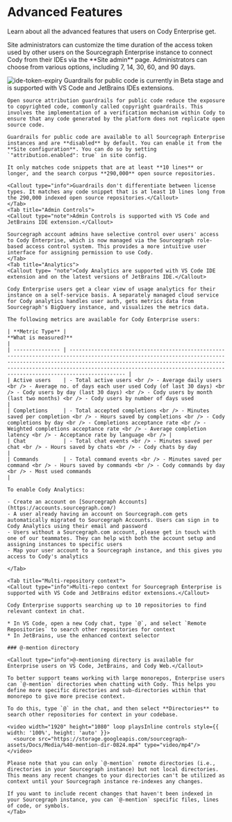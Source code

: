 # Advanced Features

<p className="subtitle">Learn about all the advanced features that users on Cody Enterprise get.</p>

<Tabs>
    <Tab title="IDE Token Expiry">
    Site administrators can customize the time duration of the access token used by other users on the Sourcegraph Enterprise instance to connect Cody from their IDEs via the **Site admin** page. Administrators can choose from various options, including 7, 14, 30, 60, and 90 days.

  ![ide-token-expiry](https://storage.googleapis.com/sourcegraph-assets/Docs/token-expiry.png)
    </Tab>
    <Tab title="Guardrails">
    <Callout type= "note">Guardrails for public code is currently in Beta stage and is supported with VS Code and JetBrains IDEs extensions.</Callout>

    Open source attribution guardrails for public code reduce the exposure to copyrighted code, commonly called copyright guardrails. This involves the implementation of a verification mechanism within Cody to ensure that any code generated by the platform does not replicate open source code.

    Guardrails for public code are available to all Sourcegraph Enterprise instances and are **disabled** by default. You can enable it from the **Site configuration**. You can do so by setting `"attribution.enabled": true` in site config.

    It only matches code snippets that are at least **10 lines** or longer, and the search corpus **290,000** open source repositories.

    <Callout type="info">Guardrails don't differentiate between license types. It matches any code snippet that is at least 10 lines long from the 290,000 indexed open source repositories.</Callout>
    </Tab>
    <Tab title="Admin Controls">
    <Callout type="note">Admin Controls is supported with VS Code and JetBrains IDE extension.</Callout>

    Sourcegraph account admins have selective control over users' access to Cody Enterprise, which is now managed via the Sourcegraph role-based access control system. This provides a more intuitive user interface for assigning permission to use Cody.
    </Tab>
    <Tab title="Analytics">
    <Callout type= "note">Cody Analytics are supported with VS Code IDE extension and on the latest versions of JetBrains IDE.</Callout>

    Cody Enterprise users get a clear view of usage analytics for their instance on a self-service basis. A separately managed cloud service for Cody analytics handles user auth, gets metrics data from Sourcegraph's BigQuery instance, and visualizes the metrics data.

    The following metrics are available for Cody Enterprise users:

    | **Metric Type** |                                                                                                                                           **What is measured?**                                                                                                                                            |
    | --------------- | ---------------------------------------------------------------------------------------------------------------------------------------------------------------------------------------------------------------------------------------------------------------------------------------------------------- |
    | Active users    | - Total active users <br /> - Average daily users <br /> - Average no. of days each user used Cody (of last 30 days) <br /> - Cody users by day (last 30 days) <br /> - Cody users by month (last two months) <br /> - Cody users by number of days used                                                   |
    | Completions     | - Total accepted completions <br /> - Minutes saved per completion <br /> - Hours saved by completions <br /> - Cody completions by day <br /> - Completions acceptance rate <br /> - Weighted completions acceptance rate <br /> - Average completion latency <br /> - Acceptance rate by language <br /> |
    | Chat            | - Total chat events <br /> - Minutes saved per chat <br /> - Hours saved by chats <br /> - Cody chats by day                                                                                                                                                                                               |
    | Commands        | - Total command events <br /> - Minutes saved per command <br /> - Hours saved by commands <br /> - Cody commands by day <br /> - Most used commands                                                                                                                                                       |

    To enable Cody Analytics:

    - Create an account on [Sourcegraph Accounts](https://accounts.sourcegraph.com/)
    - A user already having an account on Sourcegraph.com gets automatically migrated to Sourcegraph Accounts. Users can sign in to Cody Analytics using their email and password
    - Users without a Sourcegraph.com account, please get in touch with one of our teammates. They can help with both the account setup and assigning instances to specific users
    - Map your user account to a Sourcegraph instance, and this gives you access to Cody's analytics

    </Tab>

    <Tab title="Multi-repository context">
    <Callout type="info">Multi-repo context for Sourcegraph Enterprise is supported with VS Code and JetBrains editor extensions.</Callout>

    Cody Enterprise supports searching up to 10 repositories to find relevant context in chat.

    * In VS Code, open a new Cody chat, type `@`, and select `Remote Repositories` to search other repositories for context
    * In JetBrains, use the enhanced context selector

    ### @-mention directory

    <Callout type="info">@-mentioning directory is available for Enterprise users on VS Code, JetBrains, and Cody Web.</Callout>

    To better support teams working with large monorepos, Enterprise users can `@-mention` directories when chatting with Cody. This helps you define more specific directories and sub-directories within that monorepo to give more precise context.

    To do this, type `@` in the chat, and then select **Directories** to search other repositories for context in your codebase.

    <video width="1920" height="1080" loop playsInline controls style={{ width: '100%', height: 'auto' }}>
      <source src="https://storage.googleapis.com/sourcegraph-assets/Docs/Media/%40-mention-dir-0824.mp4" type="video/mp4"/>
    </video>

    Please note that you can only `@-mention` remote directories (i.e., directories in your Sourcegraph instance) but not local directories. This means any recent changes to your directories can't be utilized as context until your Sourcegraph instance re-indexes any changes.

    If you want to include recent changes that haven't been indexed in your Sourcegraph instance, you can `@-mention` specific files, lines of code, or symbols.
    </Tab>
</Tabs>
